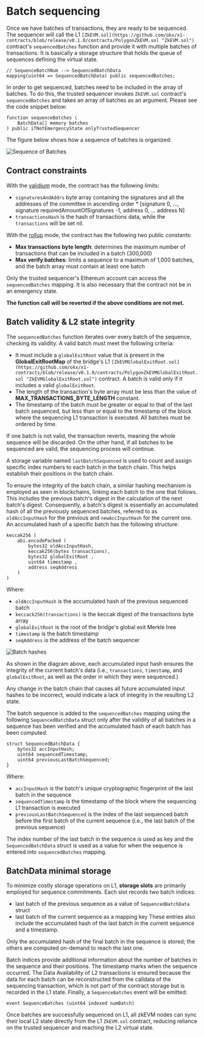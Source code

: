 # Batch sequencing
Once we have batches of transactions, they are ready to be sequenced. The sequencer will call the L1 `[ZkEVM.sol](https://github.com/okx/x1-contracts/blob/release/v0.1.0/contracts/PolygonZkEVM.sol "ZkEVM.sol")` contract's `sequencedBatches` function and provide it with multiple batches of transactions. It is basically a storage structure that holds the queue of sequences defining the virtual state.
```solidity
// SequenceBatchNum --> SequencedBatchData
mapping(uint64 => SequencedBatchData) public sequencedBatches;
```
In order to get sequenced, batches need to be included in the array of batches. To do this, the trusted sequencer invokes `ZkEVM.sol` contract's `sequencedBatches` and takes an array of batches as an argument. Please see the code snippet below:
```solidity
function sequenceBatches ( 
    BatchData[] memory batches
) public ifNotEmergencyState onlyTrustedSequencer
```
The figure below shows how a sequence of batches is organized:

![Sequence of Batches](./img/sequence-of-batches.png)

## Contract constraints
With the [validium](https://ethereum.org/en/developers/docs/data-availability/ "validium") mode, the contract has the following limits:
- `signaturesAndAddrs` byte array containing the signatures and all the addresses of the committee in ascending order * [signature 0, ..., signature requiredAmountOfSignatures -1, address 0, ... address N]
- `transactionsHash` is the hash of transactions data, while the `transactions` will be set nil.

With the [rollup](https://ethereum.org/en/developers/docs/data-availability/ "rollup") mode,  the contract has the following two public constants:

- **Max transactions byte length**: determines the maximum number of transactions that can be included in a batch (300,000)
- **Max verify batches**: limits a sequence to a maximum of 1,000 batches, and the batch array must contain at least one batch

Only the trusted sequencer's Ethereum account can access the `sequencedBatches` mapping. It is also necessary that the contract not be in an emergency state.

**The function call will be reverted if the above conditions are not met.**

## Batch validity & L2 state integrity
The `sequencedBatches` function iterates over every batch of the sequence, checking its validity. A valid batch must meet the following criteria:
- It must include a `globalExitRoot` value that is present in the **GlobalExitRootMap** of the bridge's L1 `[ZkEVMGlobalExitRoot.sol](https://github.com/okx/x1-contracts/blob/release/v0.1.0/contracts/PolygonZkEVMGlobalExitRoot.sol "ZkEVMGlobalExitRoot.sol")` contract. A batch is valid only if it includes a valid `globalExitRoot`.
- The length of the transaction's byte array must be less than the value of **MAX_TRANSACTIONS_BYTE_LENGTH** constant.
- The timestamp of the batch must be greater or equal to that of the last batch sequenced, but less than or equal to the timestamp of the block where the sequencing L1 transaction is executed. All batches must be ordered by time.

If one batch is not valid, the transaction reverts, meaning the whole sequence will be discarded. On the other hand, if all batches to be sequenced are valid, the sequencing process will continue.

A storage variable named `lastBatchSequenced` is used to count and assign specific index numbers to each batch in the batch chain. This helps establish their positions in the batch chain. 

To ensure the integrity of the batch chain, a similar hashing mechanism is employed as seen in blockchains, linking each batch to the one that follows. This includes the previous batch's digest in the calculation of the next batch's digest. Consequently, a batch's digest is essentially an accumulated hash of all the previously sequenced batches, referred to as `oldAccInputHash` for the previous and `newAccInputHash` for the current one.
An accumulated hash of a specific batch has the following structure:
```solidity
keccak256 ( 
    abi.encodePacked (
        bytes32 oldAccInputHash, 
        keccak256(bytes transactions), 
        bytes32 globalExitRoot ,
        uint64 timestamp ,
        address seqAddress
    )
)
```
Where:
- `oldAccInputHash` is the accumulated hash of the previous sequenced batch
- `keccack256(transactions)` is the keccak digest of the transactions byte array
- `globalExitRoot` is the root of the bridge's global exit Merkle tree
- `timestamp` is the batch timestamp
- `seqAddress` is the address of the batch sequencer

![Batch hashes](./img/batch-hashes.png)

As shown in the diagram above, each accumulated input hash ensures the integrity of the current batch's data (i.e., `transactions`, `timestamp`, and `globalExitRoot`, as well as the order in which they were sequenced.)

<Tip title="Note">Any change in the batch chain that causes all future accumulated input hashes to be incorrect, would indicate a lack of integrity in the resulting L2 state.</Tip>

The batch sequence is added to the `sequencedBatches` mapping using the following `SequencedBatchData` struct only after the validity of all batches in a sequence has been verified and the accumulated hash of each batch has been computed.
```solidity
struct SequencedBatchData {
    bytes32 accInputHash;
    uint64 sequencedTimestamp;
    uint64 previousLastBatchSequenced;
}
```
Where:
- `accInputHash` is the batch's unique cryptographic fingerprint of the last batch in the sequence
- `sequencedTimestamp` is the timestamp of the block where the sequencing L1 transaction is executed
- `previousLastBatchSequenced` is the index of the last sequenced batch before the first batch of the current sequence (i.e., the last batch of the previous sequence)

The index number of the last batch in the sequence is used as key and the `SequencedBatchData` struct is used as a value for when the sequence is entered into `sequencedBatches` mapping.

## BatchData minimal storage
To minimize costly storage operations on L1, **storage slots** are primarily employed for sequence commitments. Each slot records two batch indices:
- last batch of the previous sequence as a value of `SequencedBatchData` struct
- last batch of the current sequence as a mapping key
These entries also include the accumulated hash of the last batch in the current sequence and a timestamp.

<Tip title="Note">Only the accumulated hash of the final batch in the sequence is stored; the others are computed on-demand to reach the last one.</Tip>

Batch indices provide additional information about the number of batches in the sequence and their positions. The timestamp marks when the sequence occurred.
The Data Availability of L2 transactions is ensured because the data for each batch can be reconstructed from the calldata of the sequencing transaction, which is not part of the contract storage but is recorded in the L1 state.
Finally, a `SequenceBatches` event will be emitted:
```solidity
event SequenceBatches (uint64 indexed numBatch)
```
Once batches are successfully sequenced on L1, all zkEVM nodes can sync their local L2 state directly from the L1 `ZkEVM.sol` contract, reducing reliance on the trusted sequencer and reaching the L2 virtual state.